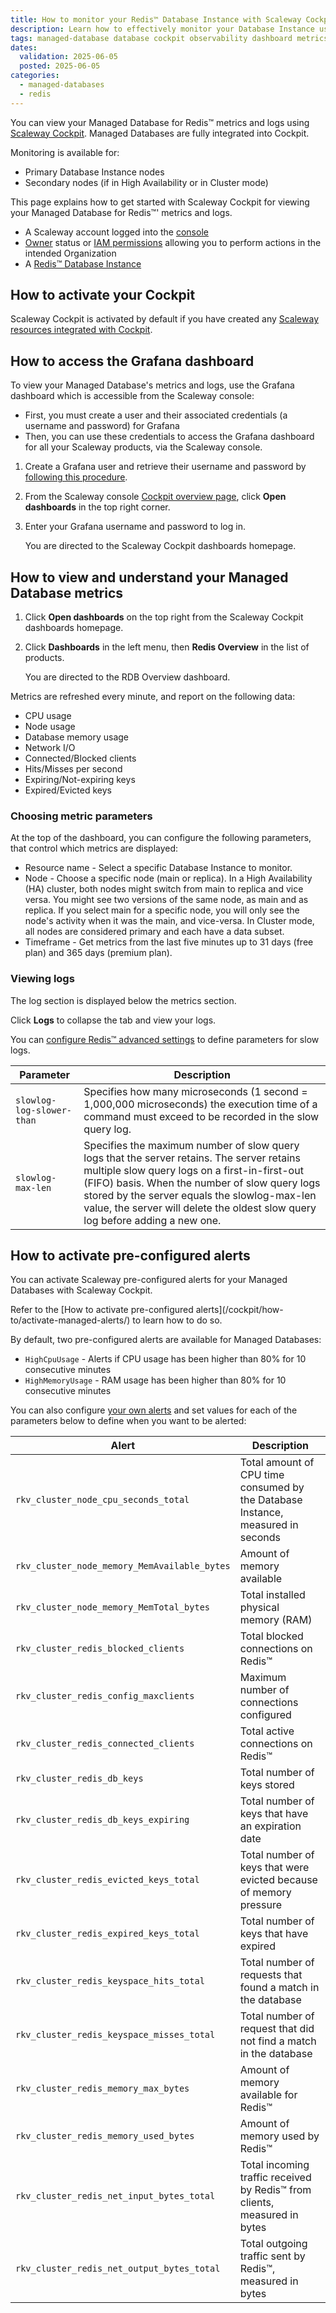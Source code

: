 ```yaml
---
title: How to monitor your Redis™ Database Instance with Scaleway Cockpit
description: Learn how to effectively monitor your Database Instance using Scaleway Cockpit for optimal performance.
tags: managed-database database cockpit observability dashboard metrics logs alerts
dates:
  validation: 2025-06-05
  posted: 2025-06-05
categories:
  - managed-databases
  - redis
---
```




You can view your Managed Database for Redis™ metrics and logs using [Scaleway Cockpit](/cockpit/quickstart/). Managed Databases are fully integrated into Cockpit.

Monitoring is available for:

- Primary Database Instance nodes
- Secondary nodes (if in High Availability or in Cluster mode)

This page explains how to get started with Scaleway Cockpit for viewing your Managed Database for Redis™' metrics and logs.

<Requirements />

- A Scaleway account logged into the [console](https://console.scaleway.com)
- [Owner](/iam/concepts/#owner) status or [IAM permissions](/iam/concepts/#permission) allowing you to perform actions in the intended Organization
- A [Redis™ Database Instance](/managed-databases-for-redis/quickstart/)

## How to activate your Cockpit

Scaleway Cockpit is activated by default if you have created any [Scaleway resources integrated with Cockpit](/cockpit/reference-content/cockpit-limitations/#product-integration-into-cockpit).

## How to access the Grafana dashboard

To view your Managed Database's metrics and logs, use the Grafana dashboard which is accessible from the Scaleway console:
  - First, you must create a user and their associated credentials (a username and password) for Grafana
  - Then, you can use these credentials to access the Grafana dashboard for all your Scaleway products, via the Scaleway console.

1. Create a Grafana user and retrieve their username and password by [following this procedure](/cockpit/how-to/retrieve-grafana-credentials/).

2. From the Scaleway console [Cockpit overview page](https://console.scaleway.com/cockpit/overview), click **Open dashboards** in the top right corner.

3. Enter your Grafana username and password to log in.

    You are directed to the Scaleway Cockpit dashboards homepage.

## How to view and understand your Managed Database metrics

1. Click **Open dashboards** on the top right from the Scaleway Cockpit dashboards homepage.
2. Click **Dashboards** in the left menu, then **Redis Overview** in the list of products.

    You are directed to the RDB Overview dashboard.

    <Lightbox image='scaleway-grafana-rdb.webp' alt="" />

Metrics are refreshed every minute, and report on the following data:

- CPU usage
- Node usage
- Database memory usage
- Network I/O
- Connected/Blocked clients
- Hits/Misses per second
- Expiring/Not-expiring keys
- Expired/Evicted keys

### Choosing metric parameters

At the top of the dashboard, you can configure the following parameters, that control which metrics are displayed:

- Resource name - Select a specific Database Instance to monitor.
- Node - Choose a specific node (main or replica). In a High Availability (HA) cluster, both nodes might switch from main to replica and vice versa. You might see two versions of the same node, as main and as replica. If you select main for a specific node, you will only see the node's activity when it was the main, and vice-versa. In Cluster mode, all nodes are considered primary and each have a data subset.
- Timeframe - Get metrics from the last five minutes up to 31 days (free plan) and 365 days (premium plan).

### Viewing logs

The log section is displayed below the metrics section.

Click **Logs** to collapse the tab and view your logs.

You can [configure Redis™ advanced settings](/managed-databases-for-redis/how-to/configure-advanced-settings-redis) to define parameters for slow logs.

| Parameter | Description |
| ------------ | ------------------- |
| `slowlog-log-slower-than` | Specifies how many microseconds (1 second = 1,000,000 microseconds) the execution time of a command must exceed to be recorded in the slow query log. |
| `slowlog-max-len` | Specifies the maximum number of slow query logs that the server retains. The server retains multiple slow query logs on a first-in-first-out (FIFO) basis. When the number of slow query logs stored by the server equals the slowlog-max-len value, the server will delete the oldest slow query log before adding a new one. |


## How to activate pre-configured alerts

You can activate Scaleway pre-configured alerts for your Managed Databases with Scaleway Cockpit.

<Message type="note">
  Refer to the [How to activate pre-configured alerts](/cockpit/how-to/activate-managed-alerts/) to learn how to do so.
</Message>

By default, two pre-configured alerts are available for Managed Databases:

- `HighCpuUsage` - Alerts if CPU usage has been higher than 80% for 10 consecutive minutes
- `HighMemoryUsage` - RAM usage has been higher than 80% for 10 consecutive minutes

You can also configure [your own alerts](/cockpit/how-to/configure-alerts-for-scw-resources/) and set values for each of the parameters below to define when you want to be alerted:


| Alert | Description |
| ------------ | ------------------- |
| `rkv_cluster_node_cpu_seconds_total` | Total amount of CPU time consumed by the Database Instance, measured in seconds |
| `rkv_cluster_node_memory_MemAvailable_bytes` | Amount of memory available |
| `rkv_cluster_node_memory_MemTotal_bytes` | Total installed physical memory (RAM) |
| `rkv_cluster_redis_blocked_clients`  | Total blocked connections on Redis™ |
| `rkv_cluster_redis_config_maxclients` | Maximum number of connections configured |
| `rkv_cluster_redis_connected_clients` | Total active connections on Redis™ |
| `rkv_cluster_redis_db_keys` | Total number of keys stored  |
| `rkv_cluster_redis_db_keys_expiring` | Total number of keys that have an expiration date |
| `rkv_cluster_redis_evicted_keys_total` | Total number of keys that were evicted because of memory pressure |
| `rkv_cluster_redis_expired_keys_total` | Total number of keys that have expired |
| `rkv_cluster_redis_keyspace_hits_total` | Total number of requests that found a match in the database |
| `rkv_cluster_redis_keyspace_misses_total` | Total number of request that did not find a match in the database |
| `rkv_cluster_redis_memory_max_bytes` | Amount of memory available for Redis™ |
| `rkv_cluster_redis_memory_used_bytes` | Amount of memory used by Redis™ |
| `rkv_cluster_redis_net_input_bytes_total` | Total incoming traffic received by Redis™ from clients, measured in bytes |
| `rkv_cluster_redis_net_output_bytes_total` | Total outgoing traffic sent by Redis™, measured in bytes |

